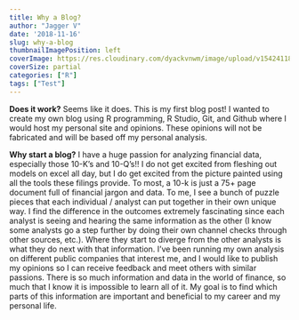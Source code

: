 ```yaml
---
title: Why a Blog? 
author: "Jagger V"
date: '2018-11-16'
slug: why-a-blog
thumbnailImagePosition: left
coverImage: https://res.cloudinary.com/dyackvnwm/image/upload/v1542411839/samples/landscapes/architecture-signs.jpg
coverSize: partial
categories: ["R"]
tags: ["Test"]
---
```



**Does it work?** Seems like it does. This is my first blog post! I wanted to create my own blog using R programming, R Studio, Git, and Github where I would host my personal site and opinions. These opinions will not be fabricated and will be based off my personal analysis. 

**Why start a blog?**
I have a huge passion for analyzing financial data, especially those 10-K's and 10-Q's!! I do not get excited from fleshing out models on excel all day, but I do get excited from the picture painted using all the tools these filings provide. To most, a 10-k is just a 75+ page document full of financial jargon and data. To me, I see a bunch of puzzle pieces that each individual / analyst can put together in their own unique way. I find the difference in the outcomes extremely fascinating since each analyst is seeing and hearing the same information as the other (I know some analysts go a step further by doing their own channel checks through other sources, etc.). Where they start to diverge from the other analysts is what they do next with that information. I've been running my own analysis on different public companies that interest me, and I would like to publish my opinions so I can receive feedback and meet others with similar passions. There is so much information and data in the world of finance, so much that I know it is impossible to learn all of it. My goal is to find which parts of this information are important and beneficial to my career and my personal life. 

